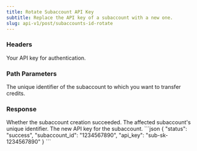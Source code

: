 ```yaml
---
title: Rotate Subaccount API Key
subtitle: Replace the API key of a subaccount with a new one.
slug: api-v1/post/subaccounts-id-rotate
---
```



### Headers

<ParamField header="authorization" type="string" required>
  Your API key for authentication.
</ParamField>

### Path Parameters

<ParamField path="subaccount_id" type="string" required>
    The unique identifier of the subaccount to which you want to transfer credits.
</ParamField>

### Response
<ResponseField name="status" type="string">
    Whether the subaccount creation succeeded.
</ResponseField>

<ResponseField name="subaccount_id" type="string">
    The affected subaccount's unique identifier.
</ResponseField>

<ResponseField name="api_key" type="string">
    The new API key for the subaccount.
</ResponseField>

<ResponseExample>
```json
{
    "status": "success",
    "subaccount_id": "1234567890",
    "api_key": "sub-sk-1234567890"
}
```
</ResponseExample>

